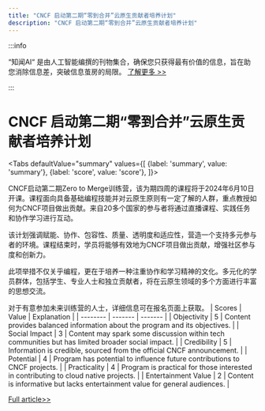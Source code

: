 ```yaml
---
title: "CNCF 启动第二期“零到合并”云原生贡献者培养计划"
description: "CNCF 启动第二期“零到合并”云原生贡献者培养计划"
---
```



:::info

“知闻AI“ 是由人工智能编撰的刊物集合，确保您只获得最有价值的信息，旨在助您消除信息差，突破信息茧房的局限。  [了解更多 >>](/zh-Hans/docs/guides)

:::

# CNCF 启动第二期“零到合并”云原生贡献者培养计划


<Tabs
	defaultValue="summary"
	values={[
	{label: 'summary', value: 'summary'},
	{label: 'score', value: 'score'},
]}>
<TabItem value="summary">


CNCF启动第二期Zero to Merge训练营，该为期四周的课程将于2024年6月10日开课。课程面向具备基础编程技能并对云原生原则有一定了解的人群，重点教授如何为CNCF项目做出贡献。来自20多个国家的参与者将通过直播课程、实践任务和协作学习进行互动。

该计划强调赋能、协作、包容性、质量、透明度和适应性，营造一个支持多元参与者的环境。课程结束时，学员将能够有效地为CNCF项目做出贡献，增强社区参与度和创新力。

此项举措不仅关乎编程，更在于培养一种注重协作和学习精神的文化。多元化的学员群体，包括学生、专业人士和独立贡献者，将在云原生领域的多个方面进行丰富的思想交流。

对于有意参加未来训练营的人士，详细信息可在报名页面上获取。
</TabItem>
<TabItem value="score">
	| Scores     | Value   | Explanation |
	| -------- | ------- | ------- |
	| Objectivity  | 5    | Content provides balanced information about the program and its objectives.    |
	| Social Impact | 3     | Content may spark some discussion within tech communities but has limited broader social impact.    |
	| Credibility    | 5    | Information is credible, sourced from the official CNCF announcement.    |
	| Potential    | 4    | Program has potential to influence future contributions to CNCF projects.    |
	| Practicality    | 4    | Program is practical for those interested in contributing to cloud native projects.    |
	| Entertainment Value    | 2    | Content is informative but lacks entertainment value for general audiences.    |
</TabItem>
</Tabs>

[Full article>>](https://www.cncf.io/blog/2024/06/05/cncf-announces-the-second-zero-to-merge-cohort/)
